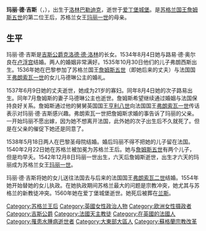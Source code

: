 {{infobox royalty
|name=玛丽·德·吉斯
|image=Jacob_and_Marie_de_Guise.jpg
|succession={{link-en|蘇格蘭君主配偶列表|List of Scottish consorts|蘇格蘭王后}}
|reign=1538年5月9日－1542年12月14日
|predecessor=瓦萊瓦的瑪德琳
|successor=[[弗朗索瓦二世_(法兰西)|法蘭西國王法蘭索瓦二世]] ([[配國王|配國王]])
|coronation={{death date and age|1540|2|22|1515|11|22}}
|caption=詹姆斯五世和玛丽·德·吉斯
|birth_date={{birth date|1515|11|22}}
|birth_place=[[巴勒迪克|巴勒迪克]]
|death_date={{death date and age|1560|6|11|1515|11|22}}
|death_place=[[爱丁堡城堡|爱丁堡城堡]]
|spouse={{Marriage|朗格維爾公爵路易二世|1534|1537}}<br>{{marriage|[[詹姆斯五世_(苏格兰)|詹姆斯五世]]|1538|1542}}
|issue=朗格維爾公爵弗朗索瓦三世<br>朗格維爾的路易斯<br>羅撒西公爵詹姆斯<br>奧爾巴尼公爵羅伯特<br>[[玛丽一世_(苏格兰)|瑪麗一世]]
|father=[[克洛德·德·洛林，第一代吉斯公爵|克洛德·德·洛林，第一代吉斯公爵]]
|mother=波旁的安托瓦內特
}}

'''玛丽·德·吉斯'''（{{lang|fr|Marie de Guise}}，{{bd|1515年|11月22日|1560年|6月11日|catIdx=M}}），出生于[[洛林|洛林]][[巴勒迪克|巴勒迪克]]，逝世于[[爱丁堡城堡|爱丁堡城堡]]。是[[蘇格蘭君主列表|苏格兰国王]][[詹姆斯五世_(苏格兰)|詹姆斯五世]]的第二位王后，苏格兰女王[[玛丽一世_(苏格兰)|玛丽一世]]的母亲。

== 生平 ==

玛丽·德·吉斯是[[克洛德·德·洛林，第一代吉斯公爵|吉斯公爵克洛德·德·洛林]]的长女。1534年8月4日她与路易·德·奥尔良在[[卢浮宫|卢浮宫]]结婚。两人的婚姻非常满好。1535年10月30日他们的儿子弗朗西斯出生。1536年她在巴黎参加了苏格兰国王[[詹姆斯五世_(苏格兰)|詹姆斯五世]]（即她后来的丈夫）与法国国王[[弗朗索瓦一世_(法兰西)|弗朗索瓦一世]]的女儿马德琳公主的婚礼。

1537年6月9日她的丈夫逝世，她成为21岁的寡妇。同年8月4日她的次子路易出生。同年7月詹姆斯的妻子马德琳公主也逝世。詹姆斯希望继续通过婚姻与法国保持良好关系。詹姆斯通过他的舅舅英国国王[[亨利八世|亨利八世]]向法国国王[[弗朗索瓦一世_(法兰西)|弗朗索瓦一世]]传话表示对玛丽·德·吉斯感兴趣。弗朗索瓦一世把詹姆斯求婚的事告诉了玛丽的父亲。一开始玛丽不愿出嫁，因为她不想离开法国，此外她的次子出生后不久就死了。但是在父亲的催促下她还是同意了。

1538年5月18日两人在巴黎圣母院结婚。婚后玛丽不得不把她的儿子留在法国。1540年2月22日她在苏格兰被加冕为苏格兰王后。她与[[詹姆斯五世_(苏格兰)|詹姆斯五世]]有两个儿子，但是均早夭。1542年12月8日玛丽一世出生，六天后詹姆斯逝世，出生才六天的玛丽成为苏格兰女王[[玛丽一世_(苏格兰)|玛丽一世]]。

玛丽·德·吉斯将她的女儿送往法国去与后来的法国国王[[弗朗索瓦二世_(法兰西)|弗朗索瓦二世]]结婚。1554年她开始替她的女儿执政。在她执政期间苏格兰最大的问题是宗教冲突，她尤其与苏格兰的新教徒冲突。1560年她在爱丁堡城堡逝世。她死后被葬在[[兰斯|兰斯]]。

{{Authority control}}
{{DEFAULTSORT:Guise, Marie de}}
[[Category:苏格兰王后|Category:苏格兰王后]]
[[Category:英國女性政治人物|Category:英國女性政治人物]]
[[Category:欧洲女性摄政者|Category:欧洲女性摄政者]]
[[Category:吉斯公爵|Category:吉斯公爵]]
[[Category:法國天主教徒|Category:法國天主教徒]]
[[Category:在英國的法國人|Category:在英國的法國人]]
[[Category:罹患水腫病逝世者|Category:罹患水腫病逝世者]]
[[Category:大東部大區人|Category:大東部大區人]]
[[Category:蘇格蘭宗教改革|Category:蘇格蘭宗教改革]]